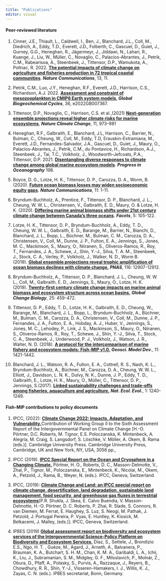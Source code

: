 ```yaml
---
title: "Publications"
editor: visual
---
```


#### **Peer-reviewed literature**

1.  Cinner, J.E., Thiault, L., Caldwell, I., Ben, J., Blanchard, J.L., Coll, M., Diedrich, A., Eddy, T.D., Everett, J.D., Folberth, C., Gascuel, D., Guiet, J., Gurney, G.G., Heneghan, R., Jägermeyr, J., Jiddawi, N., Lahari, R., Kuange, J., Liu, W., Müller, C., Novaglio, C., Palacios-Abrantes, J., Petrik, C.M., Rabearisoa, A., Steenbeek, J., Tittensor, D.P., Wamukota, A., Pollnac, R. 2022. [**The potential impacts of climate change on agriculture and fisheries production in 72 tropical coastal communities**](https://www.nature.com/articles/s41467-022-30991-4). ***Nature Communications***, 13, 11.

2.  Petrik, C.M., Luo, J.Y., Heneghan, R.F., Everett, J.D., Harrison, C.S., Richardson, A.J. 2022. [**Assessment and constraint of mesozooplankton in CMIP6 Earth system models**.](https://agupubs.onlinelibrary.wiley.com/doi/full/10.1029/2022GB007367) ***Global Biogeochemical Cycles***, 36, e2022GB007367.

3.  Tittensor, D.P., Novaglio, C., Harrison, C.S. et al.,(2021) [**Next-generation ensemble projections reveal higher climate risks for marine ecosystems**](https://doi.org/10.1038/s41558-021-01173-9), ***Nature Climate Change***, 11, 973--981

4.  Heneghan, R.F., Galbraith, E., Blanchard, J.L, Harrison, C., Barrier, N., Bulman, C., Cheung, W., Coll, M., Eddy, T.D, Erauskin-Extramiana, M., Everett, J.D., Fernandes-Salvador, J.A., Gascuel, D., Guiet, J., Maury, O., Palacios-Abrantes, J., Petrik, C.M., du Pontavice, H., Richardson, A.J., Steenbeek, J., Tai, T.C., Volkholz, J., Woodworth-Jefcoats, P.A., Tittensor, D.P. 2021. [**Disentangling diverse responses to climate change among global marine ecosystem models**](https://www.sciencedirect.com/science/article/pii/S0079661121001440). ***Progress in Oceanography*** 198.\

5.  Boyce, D. G., Lotze, H. K., Tittensor, D. P., Carozza, D. A., Worm, B. (2020). [**Future ocean biomass losses may widen socioeconomic equity gaps**](https://www.nature.com/articles/s41467-020-15708-9). ***Nature Communications***, 11: 1-11.\

6.  Bryndum-Buchholz, A., Prentice, F., Tittensor, D. P., Blanchard, J. L., Cheung, W. W. L., Christensen, V., Galbraith, E. D., Maury, O. & Lotze, H. K. (2020). [**Differing marine animal biomass shifts under 21st century climate change between Canada's three oceans**](https://doi.org/10.1139/facets-2019-0035). ***Facets***, 5: 105-122.\

7.  Lotze, H. K., Tittensor, D. P., Bryndum-Buchholz, A., Eddy, T. D., Cheung, W. W. L., Galbraith, E. D., Barange, M., Barrier, N., Bianchi, D., Blanchard, J. L., Bopp, L., Büchner, M., Bulman, C. M., Carozza, D. A., Christensen, V., Coll, M., Dunne, J. P., Fulton, E. A., Jennings, S., Jones, M. C., Mackinson, S., Maury, O., Niiranen, S., Oliveros-Ramos, R., Roy, T., Fernandes, J. A., Schewe, J., Shin, Y.-J., Silva, T. A. M., Steenbeek, J., Stock, C. A., Verley, P., Volkholz, J., Walker, N. D., Worm B. (2019). [**Global ensemble projections reveal trophic amplification of ocean biomass declines with climate change.**](https://www.pnas.org/content/116/26/12907) ***PNAS***, 116: 12907-12912.\

8.  Bryndum-Buchholz, A., Tittensor, D. P., Blanchard, J. L., Cheung, W. W. L., Coll, M., Galbraith, E. D., Jennings, S., Maury, O., Lotze, H. K. (2019). [**Twenty-first century climate change impacts on marine animal biomass and ecosystem structure across ocean basins.**](https://onlinelibrary.wiley.com/doi/abs/10.1111/gcb.14512?af=R) ***Global Change Biology***, 25: 459-472.\

9.  Tittensor, D. P., Eddy, T. D., Lotze, H. K., Galbraith, E. D., Cheung, W., Barange, M., Blanchard, J. L., Bopp, L., Bryndum-Buchholz, A., Büchner, M., Bulman, C. M., Carozza, D. A., Christensen, V., Coll, M., Dunne, J. P., Fernandes, J. A., Fulton, E. A., Hobday, A. J., Huber, V., Jennings, S., Jones, M. C., Lehodey, P., Link, J. S., Mackinson, S., Maury, O., Niiranen, S., Oliveros-Ramos, R., Roy, T., Schewe, J., Shin, Y.-J., Silva, T., Stock, C. A., Steenbeek, J., Underwood, P. J., Volkholz, J., Watson, J. R., Walter, N. D. (2018). [**A protocol for the intercomparison of marine fishery and ecosystem models: Fish-MIP v1.0.**](https://www.geosci-model-dev.net/11/1421/2018/) ***Geosci. Model Dev.***, 11: 1421-1442.\

10. Blanchard, J. L., Watson, R. A., Fulton, E. A., Cottrell, R. S., Nash, K. L., Bryndum-Buchholz, A., Büchner, M., Carozza, D. A., Cheung, W. W. L., Elliott, J., Davidson, L. N. K., Dulvy, N. K., Dunne, J. P., Eddy, T. D., Galbraith, E., Lotze, H. K., Maury, O., Müller, C., Tittensor, D. P., Jennings, S.(2017). [**Linked sustainability challenges and trade-offs among fisheries, aquaculture and agriculture.**](https://www.nature.com/articles/s41559-017-0258-8?mc_cid=afc113a672&mc_eid=5ec9edb8b0) ***Nat. Ecol. Evol.***, 1: 1240-1249.

#### **Fish-MIP contributions to policy documents**

1.  IPCC, (2022): [**Climate Change 2022: Impacts, Adaptation, and Vulnerability.**](https://doi:10.1017/9781009325844.)Contribution of Working Group II to the Sixth Assessment Report of the Intergovernmental Panel on Climate Change \[H.-O. Pörtner, D.C. Roberts, M. Tignor, E.S. Poloczanska, K. Mintenbeck, A. Alegría, M. Craig, S. Langsdorf, S. Löschke, V. Möller, A. Okem, B. Rama (eds.)\]. Cambridge University Press. Cambridge University Press, Cambridge, UK and New York, NY, USA, 3056 pp.,

2.  IPCC (2019). [**IPCC Special Report on the Ocean and Cryosphere in a Changing Climate.**](https://www.ipcc.ch/srocc/home/) Pörtner, H. O., Roberts, D. C., Masson-Delmotte, V., Zhai, P., Tignor, M., Poloczanska, E., Mintenbeck, K., Nicolai, M., Okem, A., Petzold, J., Rama, B., Weyer, N. (eds.). IPCC, Geneva, Switzerland.

3.  IPCC, (2019): [**Climate Change and Land: an IPCC special report on climate change, desertification, land degradation, sustainable land management, food security, and greenhouse gas fluxes in terrestrial ecosystems**](https://www.ipcc.ch/srccl/)\[P.R. Shukla, J. Skea, E. Calvo Buendia, V. Masson-Delmotte, H.-O. Pörtner, D. C. Roberts, P. Zhai, R. Slade, S. Connors, R. van Diemen, M. Ferrat, E. Haughey, S. Luz, S. Neogi, M. Pathak, J. Petzold, J. Portugal Pereira, P. Vyas, E. Huntley, K. Kissick, M. Belkacemi, J. Malley, (eds.)\]. IPCC, Geneva, Switzerland.\

4.  IPBES (2019) [**Global assessment report on biodiversity and ecosystem services of the Intergovernmental Science-Policy Platform on Biodiversity and Ecosystem Services.**](https://ipbes.net/global-assessment) Díaz, S., Settele, J., Brondizio E.S., Ngo, H. T. , Guèze, M., Agard, J., Arneth, A., Balvanera, P., Brauman, K. A., Butchart, S. H. M., Chan, K. M. A., Garibaldi, L. A., Ichii, K., Liu, J., Subramanian, S. M., Midgley, G. F., Miloslavich, P., Molnár, Z., Obura, D., Pfaff, A., Polasky, S., Purvis, A., Razzaque, J., Reyers, B., Chowdhury, R. R., Shin, Y.-J., Visseren-Hamakers, I. J., Willis, K. J., Zayas, C. N. (eds.). IPBES secretariat, Bonn, Germany.

\
